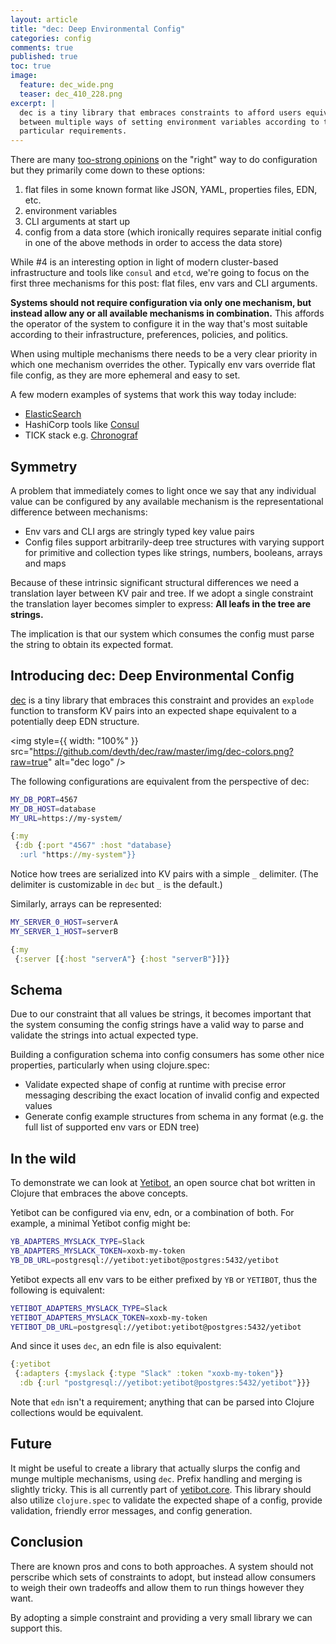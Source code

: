 ```yaml
---
layout: article
title: "dec: Deep Environmental Config"
categories: config
comments: true
published: true
toc: true
image:
  feature: dec_wide.png
  teaser: dec_410_228.png
excerpt: |
  dec is a tiny library that embraces constraints to afford users equivalentcy
  between multiple ways of setting environment variables according to their
  particular requirements.
---
```


There are many [too-strong
opinions](https://hn.algolia.com/?query=environment%20variables&sort=byDate&prefix&page=0&dateRange=all&type=story)
on the "right" way to do configuration but they primarily come down to these
options:

1. flat files in some known format like JSON, YAML, properties files, EDN, etc.
1. environment variables
1. CLI arguments at start up
1. config from a data store (which ironically requires separate initial config
   in one of the above methods in order to access the data store)

While #4 is an interesting option in light of modern cluster-based infrastructure
and tools like `consul` and `etcd`, we're going to focus on the first three
mechanisms for this post: flat files, env vars and CLI arguments.

**Systems should not require configuration via only one mechanism, but instead
allow any or all available mechanisms in combination.** This affords the
operator of the system to configure it in the way that's most suitable according
to their infrastructure, preferences, policies, and politics.

When using multiple mechanisms there needs to be a very clear priority in which one
mechanism overrides the other. Typically env vars override flat file config, as
they are more ephemeral and easy to set.

A few modern examples of systems that work this way today include:

- [ElasticSearch](https://www.elastic.co/guide/en/elasticsearch/reference/current/settings.html)
- HashiCorp tools like [Consul](https://www.consul.io/docs/agent/options.html)
- TICK stack e.g. [Chronograf](https://docs.influxdata.com/chronograf/v1.6/administration/config-options#chronograf-service-options)

## Symmetry

A problem that immediately comes to light once we say that any individual value
can be configured by any available mechanism is the representational difference
between mechanisms:

- Env vars and CLI args are stringly typed key value pairs
- Config files support arbitrarily-deep tree structures with varying support for
  primitive and collection types like strings, numbers, booleans, arrays and
  maps

Because of these intrinsic significant structural differences we need a
translation layer between KV pair and tree. If we adopt a single constraint the
translation layer becomes simpler to express: **All leafs in the tree are
strings.**

The implication is that our system which consumes the config must parse the
string to obtain its expected format.

## Introducing dec: Deep Environmental Config

[dec](https://github.com/devth/dec) is a tiny library that embraces this
constraint and provides an `explode` function to transform KV pairs into an
expected shape equivalent to a potentially deep EDN structure.

<img
  style={{ width: "100%" }}
  src="https://github.com/devth/dec/raw/master/img/dec-colors.png?raw=true"
  alt="dec logo"
/>

The following configurations are equivalent from the perspective of dec:

```bash
MY_DB_PORT=4567
MY_DB_HOST=database
MY_URL=https://my-system/
```

```clojure
{:my
 {:db {:port "4567" :host "database}
  :url "https://my-system"}}
```

Notice how trees are serialized into KV pairs with a simple `_` delimiter. (The
delimiter is customizable in `dec` but `_` is the default.)

Similarly, arrays can be represented:

```bash
MY_SERVER_0_HOST=serverA
MY_SERVER_1_HOST=serverB
```

```clojure
{:my
 {:server [{:host "serverA"} {:host "serverB"}]}}
```

## Schema

Due to our constraint that all values be strings, it becomes important that
the system consuming the config strings have a valid way to parse and validate
the strings into actual expected type.

Building a configuration schema into config consumers has some other nice
properties, particularly when using clojure.spec:

- Validate expected shape of config at runtime with precise error messaging
  describing the exact location of invalid config and expected values
- Generate config example structures from schema in any format (e.g. the full
  list of supported env vars or EDN tree)

## In the wild

To demonstrate we can look at [Yetibot](https://yetibot.com), an open source
chat bot written in Clojure that embraces the above concepts.

Yetibot can be configured via env, edn, or a combination of both. For example, a
minimal Yetibot config might be:

```bash
YB_ADAPTERS_MYSLACK_TYPE=Slack
YB_ADAPTERS_MYSLACK_TOKEN=xoxb-my-token
YB_DB_URL=postgresql://yetibot:yetibot@postgres:5432/yetibot
```

Yetibot expects all env vars to be either prefixed by `YB` or `YETIBOT`, thus
the following is equivalent:

```bash
YETIBOT_ADAPTERS_MYSLACK_TYPE=Slack
YETIBOT_ADAPTERS_MYSLACK_TOKEN=xoxb-my-token
YETIBOT_DB_URL=postgresql://yetibot:yetibot@postgres:5432/yetibot
```

And since it uses `dec`, an edn file is also equivalent:

```clojure
{:yetibot
 {:adapters {:myslack {:type "Slack" :token "xoxb-my-token"}}
  :db {:url "postgresql://yetibot:yetibot@postgres:5432/yetibot"}}}
```

Note that `edn` isn't a requirement; anything that can be parsed into Clojure
collections would be equivalent.

## Future

It might be useful to create a library that actually slurps the config and munge
multiple mechanisms, using `dec`. Prefix handling and merging is slightly
tricky. This is all currently part of
[yetibot.core](https://github.com/yetibot/yetibot.core/blob/4b607726bae926de31a48bb8a05e7345a8668484/src/yetibot/core/config.clj#L19-L47).
This library should also utilize `clojure.spec` to validate the expected shape
of a config, provide validation, friendly error messages, and config generation.

## Conclusion

There are known pros and cons to both approaches. A system should not perscribe
which sets of constraints to adopt, but instead allow consumers to weigh their
own tradeoffs and allow them to run things however they want.

By adopting a simple constraint and providing a very small library we can
support this.
